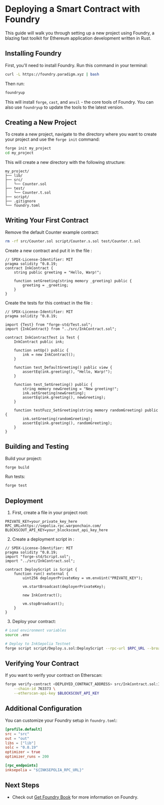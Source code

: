 
# Deploying a Smart Contract with Foundry

This guide will walk you through setting up a new project using Foundry, a blazing fast toolkit for Ethereum application development written in Rust.

## Installing Foundry

First, you'll need to install Foundry. Run this command in your terminal:

```bash
curl -L https://foundry.paradigm.xyz | bash
```

Then run:

```bash
foundryup
```

This will install `forge`, `cast`, and `anvil` - the core tools of Foundry. You can also use `foundryup` to update the tools to the latest version.

## Creating a New Project

To create a new project, navigate to the directory where you want to create your project and use the `forge init` command:

```bash
forge init my_project
cd my_project
```

This will create a new directory with the following structure:

```
my_project/
├── lib/
├── src/
│   └── Counter.sol
├── test/
│   └── Counter.t.sol
├── script/
├── .gitignore
└── foundry.toml
```

## Writing Your First Contract

Remove the default Counter example contract:

```bash
rm -rf src/Counter.sol script/Counter.s.sol test/Counter.t.sol
```

Create a new contract and put it in the file <CopyableCode code="src/InkContract.sol" />:

```solidity
// SPDX-License-Identifier: MIT
pragma solidity ^0.8.19;
contract InkContract {
    string public greeting = "Hello, Warp!";

    function setGreeting(string memory _greeting) public {
        greeting = _greeting;
    }
}
```

Create the tests for this contract in the file <CopyableCode code="test/InkContract.t.sol" />:

```solidity
// SPDX-License-Identifier: MIT
pragma solidity ^0.8.19;

import {Test} from "forge-std/Test.sol";
import {InkContract} from "../src/InkContract.sol";

contract InkContractTest is Test {
    InkContract public ink;

    function setUp() public {
        ink = new InkContract();
    }

    function test_DefaultGreeting() public view {
        assertEq(ink.greeting(), "Hello, Warp!");
    }

    function test_SetGreeting() public {
        string memory newGreeting = "New greeting!";
        ink.setGreeting(newGreeting);
        assertEq(ink.greeting(), newGreeting);
    }

    function testFuzz_SetGreeting(string memory randomGreeting) public {
        ink.setGreeting(randomGreeting);
        assertEq(ink.greeting(), randomGreeting);
    }
}
```

## Building and Testing

Build your project:

```bash
forge build
```

Run tests:

```bash
forge test
```

## Deployment

1. First, create a <CopyableCode code=".env" /> file in your project root:

```env
PRIVATE_KEY=your_private_key_here
RPC_URL=https://sepolia.rpc.warponchain.com/
BLOCKSCOUT_API_KEY=your_blockscout_api_key_here
```

2. Create a deployment script in <CopyableCode code="script/Deploy.s.sol" />:

```solidity
// SPDX-License-Identifier: MIT
pragma solidity ^0.8.19;
import "forge-std/Script.sol";
import "../src/InkContract.sol";

contract DeployScript is Script {
    function run() external {
        uint256 deployerPrivateKey = vm.envUint("PRIVATE_KEY");

        vm.startBroadcast(deployerPrivateKey);

        new InkContract();

        vm.stopBroadcast();
    }
}
```

3. Deploy your contract:

```bash
# Load environment variables
source .env

# Deploy to InkSepolia Testnet
forge script script/Deploy.s.sol:DeployScript --rpc-url $RPC_URL --broadcast --verify
```

## Verifying Your Contract

If you want to verify your contract on Etherscan:

```bash
forge verify-contract <DEPLOYED_CONTRACT_ADDRESS> src/InkContract.sol:InkContract \
    --chain-id 763373 \
    --etherscan-api-key $BLOCKSCOUT_API_KEY
```

## Additional Configuration

You can customize your Foundry setup in `foundry.toml`:

```toml
[profile.default]
src = "src"
out = "out"
libs = ["lib"]
solc = "0.8.19"
optimizer = true
optimizer_runs = 200

[rpc_endpoints]
inksepolia = "${INKSEPOLIA_RPC_URL}"
```

## Next Steps

- Check out [Get Foundry Book](https://book.getfoundry.sh/) for more information on Foundry.

<TestnetDisclaimer />
